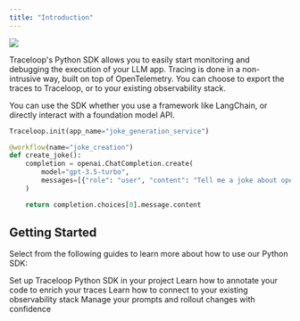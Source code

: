 ```yaml
---
title: "Introduction"
---
```


<Frame>
  <img src="/img/trace.png" />
</Frame>

Traceloop's Python SDK allows you to easily start monitoring and debugging the execution of your LLM app.
Tracing is done in a non-intrusive way, built on top of OpenTelemetry.
You can choose to export the traces to Traceloop, or to your existing observability stack.

<Tip>
  You can use the SDK whether you use a framework like LangChain, or directly
  interact with a foundation model API.
</Tip>

```python
Traceloop.init(app_name="joke_generation_service")

@workflow(name="joke_creation")
def create_joke():
    completion = openai.ChatCompletion.create(
        model="gpt-3.5-turbo",
        messages=[{"role": "user", "content": "Tell me a joke about opentelemetry"}],
    )

    return completion.choices[0].message.content
```

## Getting Started

Select from the following guides to learn more about how to use our Python SDK:

<CardGroup>
  <Card
    title="Getting Started"
    icon="bars-staggered"
    href="/python-sdk/getting-started"
  >
    Set up Traceloop Python SDK in your project
  </Card>
  <Card title="Decorators" icon="code" href="/python-sdk/decorators">
    Learn how to annotate your code to enrich your traces
  </Card>
  <Card title="Exporting" icon="share" href="/python-sdk/exporting">
    Learn how to connect to your existing observability stack
  </Card>
  <Card
    title="Prompt Management"
    icon="gear-complex-code"
    href="/python-sdk/prompts"
  >
    Manage your prompts and rollout changes with confidence
  </Card>
</CardGroup>

